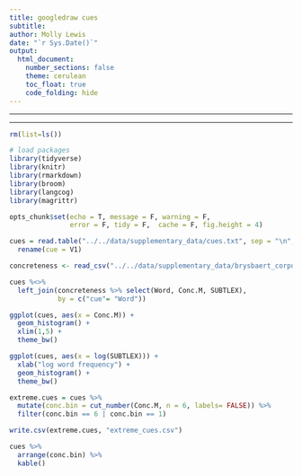 ```yaml
---
title: googledraw cues
subtitle: 
author: Molly Lewis 
date: "`r Sys.Date()`"
output: 
  html_document:
    number_sections: false
    theme: cerulean
    toc_float: true
    code_folding: hide
---
```

  
******
******

```r
rm(list=ls())

# load packages
library(tidyverse) 
library(knitr)
library(rmarkdown)
library(broom)
library(langcog)
library(magrittr)

opts_chunk$set(echo = T, message = F, warning = F, 
               error = F, tidy = F,  cache = F, fig.height = 4)
```  

```r
cues = read.table("../../data/supplementary_data/cues.txt", sep = "\n", header = FALSE) %>%
  rename(cue = V1)

concreteness <- read_csv("../../data/supplementary_data/brysbaert_corpus.csv")

cues %<>% 
  left_join(concreteness %>% select(Word, Conc.M, SUBTLEX), 
            by = c("cue"= "Word"))

ggplot(cues, aes(x = Conc.M)) +
  geom_histogram() +
  xlim(1,5) +
  theme_bw()

ggplot(cues, aes(x = log(SUBTLEX))) +
  xlab("log word frequency") +
  geom_histogram() +
  theme_bw()

extreme.cues = cues %>% 
  mutate(conc.bin = cut_number(Conc.M, n = 6, labels= FALSE)) %>%
  filter(conc.bin == 6 | conc.bin == 1)

write.csv(extreme.cues, "extreme_cues.csv")

cues %>%
  arrange(conc.bin) %>%
  kable()
```